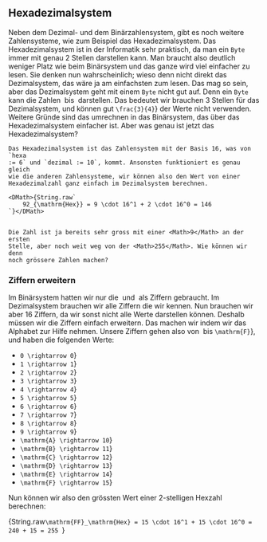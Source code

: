 
## Hexadezimalsystem

Neben dem Dezimal- und dem Binärzahlensystem, gibt es noch weitere
Zahlensysteme, wie zum Beispiel das Hexadezimalsystem. Das Hexadezimalsystem
ist in der Informatik sehr praktisch, da man ein `Byte` immer mit genau 2
Stellen darstellen kann. Man braucht also deutlich weniger Platz wie beim
Binärsystem und das ganze wird viel einfacher zu lesen. Sie denken nun
wahrscheinlich; wieso denn nicht direkt das Dezimalsystem, das wäre ja am
einfachsten zum lesen. Das mag so sein, aber das Dezimalsystem geht mit einem
`Byte` nicht gut auf. Denn ein `Byte` kann die Zahlen <Math>0</Math> bis
<Math>255</Math> darstellen. Das bedeutet wir brauchen 3 Stellen für das
Dezimalsystem, und können gut <Math>{String.raw`\frac{3}{4}`}</Math> der Werte
nicht verwenden. Weitere Gründe sind das umrechnen in das Binärsystem, das über
das Hexadezimalsystem einfacher ist. Aber was genau ist jetzt das
Hexadezimalsystem?

<Example title="16er-System">

    Das Hexadezimalsystem ist das Zahlensystem mit der Basis 16, was von `hexa
    := 6` und `dezimal := 10`, kommt. Ansonsten funktioniert es genau gleich
    wie die anderen Zahlensysteme, wir können also den Wert von einer
    Hexadezimalzahl ganz einfach im Dezimalsystem berechnen.

    <DMath>{String.raw`
        92_{\mathrm{Hex}} = 9 \cdot 16^1 + 2 \cdot 16^0 = 146
    `}</DMath>


    Die Zahl ist ja bereits sehr gross mit einer <Math>9</Math> an der ersten
    Stelle, aber noch weit weg von der <Math>255</Math>. Wie können wir denn
    noch grössere Zahlen machen?

</Example>

### Ziffern erweitern

Im Binärsystem hatten wir nur die <Math>0</Math> und <Math>1</Math> als Ziffern
gebraucht. Im Dezimalsystem brauchen wir alle Ziffern die wir kennen. Nun
brauchen wir aber 16 Ziffern, da wir sonst nicht alle Werte darstellen können.
Deshalb müssen wir die Ziffern einfach erweitern. Das machen wir indem wir das
Alphabet zur Hilfe nehmen. Unsere Ziffern gehen also von <Math>0</Math> bis
<Math>{String.raw`\mathrm{F}`}</Math>, und haben die folgenden Werte:

 - <Math>{String.raw`0 \rightarrow 0`}</Math>
 - <Math>{String.raw`1 \rightarrow 1`}</Math>
 - <Math>{String.raw`2 \rightarrow 2`}</Math>
 - <Math>{String.raw`3 \rightarrow 3`}</Math>
 - <Math>{String.raw`4 \rightarrow 4`}</Math>
 - <Math>{String.raw`5 \rightarrow 5`}</Math>
 - <Math>{String.raw`6 \rightarrow 6`}</Math>
 - <Math>{String.raw`7 \rightarrow 7`}</Math>
 - <Math>{String.raw`8 \rightarrow 8`}</Math>
 - <Math>{String.raw`9 \rightarrow 9`}</Math>
 - <Math>{String.raw`\mathrm{A} \rightarrow 10`}</Math>
 - <Math>{String.raw`\mathrm{B} \rightarrow 11`}</Math>
 - <Math>{String.raw`\mathrm{C} \rightarrow 12`}</Math>
 - <Math>{String.raw`\mathrm{D} \rightarrow 13`}</Math>
 - <Math>{String.raw`\mathrm{E} \rightarrow 14`}</Math>
 - <Math>{String.raw`\mathrm{F} \rightarrow 15`}</Math>

Nun können wir also den grössten Wert einer 2-stelligen Hexzahl berechnen:

<DMath>{String.raw`
    \mathrm{FF}_\mathrm{Hex} = 15 \cdot 16^1 + 15 \cdot 16^0 = 240 + 15 = 255 
`}</DMath>

<Example title="Aufgabe: Werte im Dezimalsystem berechnen">

</Example>
